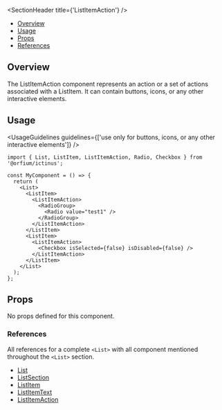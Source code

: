 
<Meta title="Updated Components/List/ListItemAction" />

<SectionHeader title={'ListItemAction'} />

- [Overview](#overview)
- [Usage](#usage)
- [Props](#props)
- [References](#references)

## Overview

The ListItemAction component represents an action or a set of actions associated with a ListItem. It can contain buttons, icons, or any other interactive elements.

## Usage

<UsageGuidelines guidelines={['use only for buttons, icons, or any other interactive elements']} />

```
import { List, ListItem, ListItemAction, Radio, Checkbox } from '@orfium/ictinus';

const MyComponent = () => {
  return (
    <List>
      <ListItem>
        <ListItemAction>
          <RadioGroup>
            <Radio value="test1" />
          </RadioGroup>
        </ListItemAction>
      </ListItem>
      <ListItem>
        <ListItemAction>
          <Checkbox isSelected={false} isDisabled={false} />
        </ListItemAction>
      </ListItem>
    </List>
  );
};
```

## Props

No props defined for this component.

### References

All references for a complete `<List>` with all component mentioned throughout the `<List>` section.

- [List](../?path=/docs/updated-components-list-list--overview)
- [ListSection](../?path=/docs/updated-components-list-listsection--overview)
- [ListItem](../?path=/docs/updated-components-list-listitem--overview)
- [ListItemText](../?path=/docs/updated-components-list-listitemtext--overview)
- [ListItemAction](../?path=/docs/updated-components-list-listitemaction--overview)
